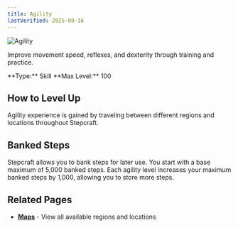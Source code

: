 ```yaml
---
title: Agility
lastVerified: 2025-08-16
---
```


<div className="flex items-start gap-6 mb-8">
  <div className="flex-shrink-0">
    <img src="/assets/icons/agility.png" alt="Agility" className="w-24 h-24 border rounded-lg" />
  </div>
  <div className="flex-1">
    <div className="space-y-2">
      <p className="text-lg text-muted-foreground">Improve movement speed, reflexes, and dexterity through training and practice.</p>
      <div className="flex flex-wrap gap-4 text-sm">
        <span className="px-2 py-1 bg-green-100 dark:bg-green-900 rounded-md">
          **Type:** Skill
        </span>
        <span className="px-2 py-1 bg-purple-100 dark:bg-purple-900 rounded-md">
          **Max Level:** 100
        </span>
      </div>
    </div>
  </div>
</div>

## How to Level Up

Agility experience is gained by traveling between different regions and locations throughout Stepcraft.

## Banked Steps

Stepcraft allows you to bank steps for later use. You start with a base maximum of 5,000 banked steps. Each agility level increases your maximum banked steps by 1,000, allowing you to store more steps.

## Related Pages

- **[Maps](/docs/map)** - View all available regions and locations
